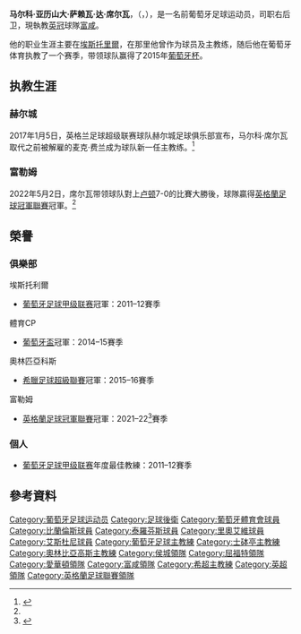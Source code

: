 {{expand|time=2017-04-08T03:58:22+00:00}}
{{refimprove|time=2017-04-08T03:58:22+00:00}}
{{noteTA|G1=足球|G2=EPL|G3=葡超|G4=uefa
|1=zh-cn:马尔科·席尔瓦;zh-hk:馬高·施華;zh-tw:馬可·席爾瓦;
|2=zh-cn:马尔科;zh-hk:馬高;zh-tw:馬可;
}}
{{Infobox football biography 2
| name = 马尔科·席尔瓦<br />''Marco Silva''
| image = Marco_Silva_2017.jpg
| caption = 
| fullname = Marco Alexandre Saraiva da Silva
| birth_date = {{Birth date and age|1977|7|12|df=yes}}
| birth_place = {{POR}}[[里斯本|里斯本]]
| height = {{Height|m=1.80}}
| position = [[後衛_(足球)|右后卫]]
| currentclub = [[富勒姆足球俱乐部|富咸]] (主教練)
| youthyears1 = 1992–1995 | youthclubs1 = {{link-en|科瓦彼达迪|C.D. Cova da Piedade}}
| youthyears2 = 1995–1996 | youthclubs2 = [[贝伦人足球俱乐部|贝伦人]]
| years1 = 1996–1997 | clubs1 = [[贝伦人足球俱乐部|贝伦人]] | caps1 = 1 | goals1 = 0
| years2 = 1997–1998 | clubs2 = {{link-en|葡萄牙竞技|Atlético Clube de Portuga}} | caps2 = 0 | goals2 = 0 
| years3 = 1998–2001 | clubs3 = [[特罗法人|特罗法人]] | caps3 = 36 | goals3 = 1  
| years4 = 1999–2000 | clubs4 = → [[坎普马约尔|坎普马约尔]] (loan) | caps4 = 1 | goals4 = 0 
| years5 = 2001 | clubs5 = [[里奥阿维|里奥阿维]] | caps5 = 9 | goals5 = 0  
| years6 = 2002–2003 | clubs6 = [[布拉加B队|布拉加B队]] | caps6 = 28 | goals6 = 1 
| years7 = 2003–2004 | clubs7 = {{link-en|萨古伊罗斯|S.C. Salgueiros}} | caps7 = 22 | goals7 = 0 
| years8 = 2004–2005 | clubs8 = [[奥迪韦拉什|奥迪韦拉什]] | caps8 = 34 | goals8 = 0 
| years9 = 2005–2011 | clubs9 = [[埃斯托里爾足球俱樂部|埃斯托里爾]] | caps9 = 121 | goals9 = 2 
| totalcaps = 287 | totalgoals = 4
| manageryears1 = 2011 | managerclubs1 = [[埃斯托里爾足球俱樂部|埃斯托里爾]] (足球總監)
| manageryears2 = 2011–2014 | managerclubs2 = [[埃斯托里爾足球俱樂部|埃斯托里爾]]
| manageryears3 = 2014–2015 | managerclubs3 = [[葡萄牙体育俱乐部|葡萄牙体育]]
| manageryears4 = 2015–2016 | managerclubs4 = [[奥林匹亚科斯足球俱乐部|奥林匹亚科斯]]
| manageryears5 = 2017 | managerclubs5 = [[赫尔城足球俱乐部|赫尔城]]
| manageryears6 = 2017–2018 | managerclubs6 = [[沃特福德足球俱乐部|沃特福德]]
| manageryears7 = 2018–2019 | managerclubs7 = [[埃弗顿足球俱乐部|埃弗顿]]
| manageryears8 = 2021– | managerclubs8 = [[富勒姆足球俱乐部|富咸]]
}}

'''马尔科·亚历山大·萨赖瓦·达·席尔瓦'''，（{{lang-pt|'''Marco Alexandre Saraiva da Silva'''}}，{{bd|1977年|7月12日|catIdx=Marco Alexandre Saraiva da Silva}}），是一名前葡萄牙足球运动员，司职右后卫，現執教[[英冠|英冠]]球隊[[富勒姆足球俱乐部|富咸]]。

他的职业生涯主要在[[埃斯托里爾足球俱樂部|埃斯托里爾]]，在那里他曾作为球员及主教练，随后他在葡萄牙体育执教了一个赛季，带领球队赢得了2015年[[葡萄牙杯|葡萄牙杯]]。
<!--==球员生涯==-->

==执教生涯==
===赫尔城===
2017年1月5日，英格兰足球超级联赛球队赫尔城足球俱乐部宣布，马尔科·席尔瓦取代之前被解雇的麦克·费兰成为球队新一任主教练。<ref>{{cite news |language=en |url=http://www.hullcitytigers.com/news/article/2016-17/tigers-appoint-marco-silva-as-new-head-coach-3502300.aspx |title=Tigers Appoint Marco Silva As New Head Coach |publisher=''[[Hull_City_A.F.C.|Hull City A.F.C.]]'' |date=2017-01-05 |accessdate=2017-01-05 |archive-url=https://web.archive.org/web/20170106012013/http://www.hullcitytigers.com/news/article/2016-17/tigers-appoint-marco-silva-as-new-head-coach-3502300.aspx |archive-date=2017-01-06 |dead-url=yes }}</ref>

===富勒姆===
2022年5月2日，席尔瓦带领球队對上[[卢顿足球俱乐部|卢顿]]7-0的比賽大勝後，球隊贏得[[英格蘭足球冠軍聯賽|英格蘭足球冠軍聯賽]]冠軍。<ref name="英冠冠軍"/>

== 榮譽 ==
=== 俱樂部 ===
;{{flagicon|POR}} 埃斯托利爾
* [[葡萄牙足球甲级联赛|葡萄牙足球甲级联赛]]冠軍：2011–12賽季

;{{flagicon|POR}} 體育CP
* [[葡萄牙盃|葡萄牙盃]]冠軍：2014–15賽季

;{{flagicon|GRE}} 奧林匹亞科斯
* [[希臘足球超級聯賽|希臘足球超級聯賽]]冠軍：2015–16賽季

;{{flagicon|ENG}} 富勒姆
* [[英格蘭足球冠軍聯賽|英格蘭足球冠軍聯賽]]冠軍：2021–22<ref name="英冠冠軍">{{cite news |title=Fulham decimate Luton to win EFL Championship |website=Taipei Times |url=https://www.taipeitimes.com/News/sport/archives/2022/05/04/2003777685 |date=2022-05-04}}</ref>賽季

=== 個人 ===
* [[葡萄牙足球甲级联赛|葡萄牙足球甲级联赛]]年度最佳教練：2011–12賽季

== 參考資料 ==
{{reflist}}

{{富咸球員名單}}
{{屈福特領隊}}
{{侯城領隊}}

{{DEFAULTSORT: Silva, Marco}}
[[Category:葡萄牙足球运动员|Category:葡萄牙足球运动员]]
[[Category:足球後衛|Category:足球後衛]]
[[Category:葡萄牙體育會球員|Category:葡萄牙體育會球員]]
[[Category:比蘭倫斯球員|Category:比蘭倫斯球員]]
[[Category:泰羅芬斯球員|Category:泰羅芬斯球員]]
[[Category:里奧艾維球員|Category:里奧艾維球員]]
[[Category:艾斯杜尼球員|Category:艾斯杜尼球員]]
[[Category:葡萄牙足球主教練|Category:葡萄牙足球主教練]]
[[Category:士砵亭主教練|Category:士砵亭主教練]]
[[Category:奧林比亞高斯主教練|Category:奧林比亞高斯主教練]]
[[Category:侯城領隊|Category:侯城領隊]]
[[Category:屈福特領隊|Category:屈福特領隊]]
[[Category:愛華頓領隊|Category:愛華頓領隊]]
[[Category:富咸領隊|Category:富咸領隊]]
[[Category:希超主教練|Category:希超主教練]]
[[Category:英超領隊|Category:英超領隊]]
[[Category:英格蘭足球聯賽領隊|Category:英格蘭足球聯賽領隊]]